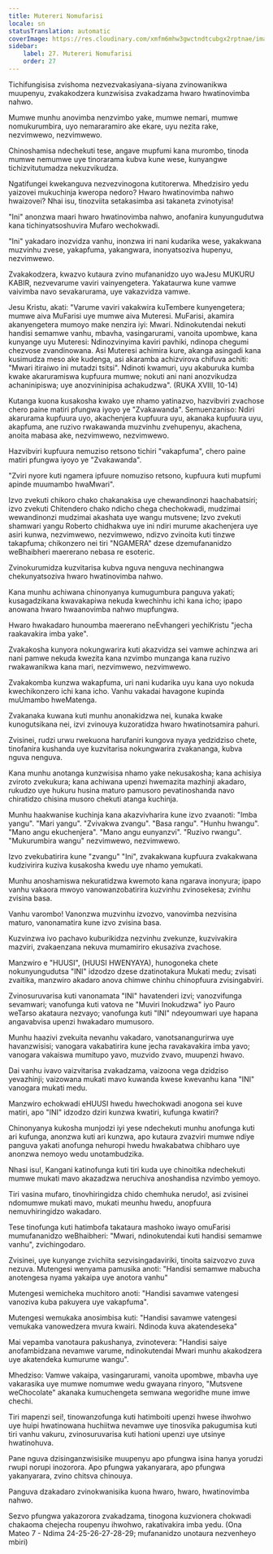 ```yaml
---
title: Mutereri Nomufarisi
locale: sn
statusTranslation: automatic
coverImage: https://res.cloudinary.com/xmfm6mhw3gwctndtcubgx2rptnae/image/upload/v1740468922/small_cover_tratado_de_psicologia_revolucionaria_a4c0dca4e0.webp
sidebar:
    label: 27. Mutereri Nomufarisi
    order: 27
---
```

Tichifungisisa zvishoma nezvezvakasiyana-siyana zvinowanikwa muupenyu, zvakakodzera kunzwisisa zvakadzama hwaro hwatinovimba nahwo.

Mumwe munhu anovimba nenzvimbo yake, mumwe nemari, mumwe nomukurumbira, uyo nemararamiro ake ekare, uyu nezita rake, nezvimwewo, nezvimwewo.

Chinoshamisa ndechekuti tese, angave mupfumi kana murombo, tinoda mumwe nemumwe uye tinorarama kubva kune wese, kunyangwe tichizvitutumadza nekuzvikudza.

Ngatifungei kwekanguva nezvezvinogona kutitorerwa. Mhedzisiro yedu yaizovei mukuchinja kweropa nedoro? Hwaro hwatinovimba nahwo hwaizovei? Nhai isu, tinozviita setakasimba asi takaneta zvinotyisa!

"Ini" anonzwa maari hwaro hwatinovimba nahwo, anofanira kunyungudutwa kana tichinyatsoshuvira Mufaro wechokwadi.

"Ini" yakadaro inozvidza vanhu, inonzwa iri nani kudarika wese, yakakwana muzvinhu zvese, yakapfuma, yakangwara, inonyatsoziva hupenyu, nezvimwewo.

Zvakakodzera, kwazvo kutaura zvino mufananidzo uyo waJesu MUKURU KABIR, nezvevarume vaviri vainyengetera. Yakataurwa kune vamwe vaivimba navo sevakarurama, uye vakazvidza vamwe.

Jesu Kristu, akati: "Varume vaviri vakakwira kuTembere kunyengetera; mumwe aiva MuFarisi uye mumwe aiva Muteresi. MuFarisi, akamira akanyengetera mumoyo make nenzira iyi: Mwari. Ndinokutendai nekuti handisi semamwe vanhu, mbavha, vasingarurami, vanoita upombwe, kana kunyange uyu Muteresi: Ndinozvinyima kaviri pavhiki, ndinopa chegumi chezvose zvandinowana. Asi Muteresi achimira kure, akanga asingadi kana kusimudza meso ake kudenga, asi akaramba achizvirova chifuva achiti: "Mwari itiraiwo ini mutadzi tsitsi". Ndinoti kwamuri, uyu akaburuka kumba kwake akaruramiswa kupfuura mumwe; nokuti ani nani anozvikudza achaninipiswa; uye anozvininipisa achakudzwa". (RUKA XVIII, 10-14)

Kutanga kuona kusakosha kwako uye nhamo yatinazvo, hazvibviri zvachose chero paine matiri pfungwa iyoyo ye "Zvakawanda". Semuenzaniso: Ndiri akarurama kupfuura uyo, akachenjera kupfuura uyu, akanaka kupfuura uyu, akapfuma, ane ruzivo rwakawanda muzvinhu zvehupenyu, akachena, anoita mabasa ake, nezvimwewo, nezvimwewo.

Hazvibviri kupfuura nemuziso retsono tichiri "vakapfuma", chero paine matiri pfungwa iyoyo ye "Zvakawanda".

"Zviri nyore kuti ngamera ipfuure nomuziso retsono, kupfuura kuti mupfumi apinde muumambo hwaMwari".

Izvo zvekuti chikoro chako chakanakisa uye chewandinonzi haachabatsiri; izvo zvekuti Chitendero chako ndicho chega chechokwadi, mudzimai wewandinonzi mudzimai akashata uye wangu mutsvene; Izvo zvekuti shamwari yangu Roberto chidhakwa uye ini ndiri murume akachenjera uye asiri kunwa, nezvimwewo, nezvimwewo, ndizvo zvinoita kuti tinzwe takapfuma; chikonzero nei tiri "NGAMERA" dzese dzemufananidzo weBhaibheri maererano nebasa re esoteric.

Zvinokurumidza kuzvitarisa kubva nguva nenguva nechinangwa chekunyatsoziva hwaro hwatinovimba nahwo.

Kana munhu achiwana chinonyanya kumugumbura panguva yakati; kusagadzikana kwavakapiwa nekuda kwechinhu ichi kana icho; ipapo anowana hwaro hwaanovimba nahwo mupfungwa.

Hwaro hwakadaro hunoumba maererano neEvhangeri yechiKristu "jecha raakavakira imba yake".

Zvakakosha kunyora nokungwarira kuti akazvidza sei vamwe achinzwa ari nani pamwe nekuda kwezita kana nzvimbo munzanga kana ruzivo rwakawanikwa kana mari, nezvimwewo, nezvimwewo.

Zvakakomba kunzwa wakapfuma, uri nani kudarika uyu kana uyo nokuda kwechikonzero ichi kana icho. Vanhu vakadai havagone kupinda muUmambo hweMatenga.

Zvakanaka kuwana kuti munhu anonakidzwa nei, kunaka kwake kunogutsikana nei, izvi zvinouya kuzoratidza hwaro hwatinotsamira pahuri.

Zvisinei, rudzi urwu rwekuona harufaniri kungova nyaya yedzidziso chete, tinofanira kushanda uye kuzvitarisa nokungwarira zvakananga, kubva nguva nenguva.

Kana munhu anotanga kunzwisisa nhamo yake nekusakosha; kana achisiya zviroto zvekukura; kana achiwana upenzi hwemazita mazhinji akadaro, rukudzo uye hukuru husina maturo pamusoro pevatinoshanda navo chiratidzo chisina musoro chekuti atanga kuchinja.

Munhu haakwanise kuchinja kana akazvivharira kune izvo zvaanoti: "Imba yangu". "Mari yangu". "Zvivakwa zvangu". "Basa rangu". "Hunhu hwangu". "Mano angu ekuchenjera". "Mano angu eunyanzvi". "Ruzivo rwangu". "Mukurumbira wangu" nezvimwewo, nezvimwewo.

Izvo zvekubatirira kune "zvangu" "Ini", zvakakwana kupfuura zvakakwana kudzivirira kuziva kusakosha kwedu uye nhamo yemukati.

Munhu anoshamiswa nekuratidzwa kwemoto kana ngarava inonyura; ipapo vanhu vakaora mwoyo vanowanzobatirira kuzvinhu zvinosekesa; zvinhu zvisina basa.

Vanhu varombo! Vanonzwa muzvinhu izvozvo, vanovimba nezvisina maturo, vanonamatira kune izvo zvisina basa.

Kuzvinzwa ivo pachavo kuburikidza nezvinhu zvekunze, kuzvivakira mazviri, zvakaenzana nekuva mumamiriro ekusaziva zvachose.

Manzwiro e "HUUSI", (HUUSI HWENYAYA), hunogoneka chete nokunyungudutsa "INI" idzodzo dzese dzatinotakura Mukati medu; zvisati zvaitika, manzwiro akadaro anova chimwe chinhu chinopfuura zvisingabviri.

Zvinosuruvarisa kuti vanonamata "INI" havatenderi izvi; vanozvifunga sevamwari; vanofunga kuti vatova ne "Muviri Inokudzwa" iyo Pauro weTarso akataura nezvayo; vanofunga kuti "INI" ndeyoumwari uye hapana angavabvisa upenzi hwakadaro mumusoro.

Munhu haazivi zvekuita nevanhu vakadaro, vanotsanangurirwa uye havanzwisisi; vanogara vakabatirira kune jecha ravakavakira imba yavo; vanogara vakaiswa mumitupo yavo, muzvido zvavo, muupenzi hwavo.

Dai vanhu ivavo vaizvitarisa zvakadzama, vaizoona vega dzidziso yevazhinji; vaizowana mukati mavo kuwanda kwese kwevanhu kana "INI" vanogara mukati medu.

Manzwiro echokwadi eHUUSI hwedu hwechokwadi anogona sei kuve matiri, apo "INI" idzodzo dziri kunzwa kwatiri, kufunga kwatiri?

Chinonyanya kukosha munjodzi iyi yese ndechekuti munhu anofunga kuti ari kufunga, anonzwa kuti ari kunzwa, apo kutaura zvazviri mumwe ndiye panguva yakati anofunga nehuropi hwedu hwakabatwa chibharo uye anonzwa nemoyo wedu unotambudzika.

Nhasi isu!, Kangani katinofunga kuti tiri kuda uye chinoitika ndechekuti mumwe mukati mavo akazadzwa neruchiva anoshandisa nzvimbo yemoyo.

Tiri vasina mufaro, tinovhiringidza chido chemhuka nerudo!, asi zvisinei ndomumwe mukati mavo, mukati meunhu hwedu, anopfuura nemuvhiringidzo wakadaro.

Tese tinofunga kuti hatimbofa takataura mashoko iwayo omuFarisi mumufananidzo weBhaibheri: "Mwari, ndinokutendai kuti handisi semamwe vanhu", zvichingodaro.

Zvisinei, uye kunyange zvichiita sezvisingadaviriki, tinoita saizvozvo zuva nezuva. Mutengesi wenyama pamusika anoti: "Handisi semamwe mabucha anotengesa nyama yakaipa uye anotora vanhu"

Mutengesi wemicheka muchitoro anoti: "Handisi savamwe vatengesi vanoziva kuba pakuyera uye vakapfuma".

Mutengesi wemukaka anosimbisa kuti: "Handisi savamwe vatengesi vemukaka vanowedzera mvura kwairi. Ndinoda kuva akatendeseka"

Mai vepamba vanotaura pakushanya, zvinotevera: "Handisi saiye anofambidzana nevamwe varume, ndinokutendai Mwari munhu akakodzera uye akatendeka kumurume wangu".

Mhedziso: Vamwe vakaipa, vasingarurami, vanoita upombwe, mbavha uye vakarasika uye mumwe nomumwe wedu gwayana rinyoro, "Mutsvene weChocolate" akanaka kumuchengeta semwana wegoridhe mune imwe chechi.

Tiri mapenzi sei!, tinowanzofunga kuti hatimboiti upenzi hwese ihwohwo uye huipi hwatinowana huchiitwa nevamwe uye tinosvika pakugumisa kuti tiri vanhu vakuru, zvinosuruvarisa kuti hationi upenzi uye utsinye hwatinohuva.

Pane nguva dzisinganzwisisike muupenyu apo pfungwa isina hanya yorudzi rwupi norupi inozorora. Apo pfungwa yakanyarara, apo pfungwa yakanyarara, zvino chitsva chinouya.

Panguva dzakadaro zvinokwanisika kuona hwaro, hwaro, hwatinovimba nahwo.

Sezvo pfungwa yakazorora zvakadzama, tinogona kuzvionera chokwadi chakaoma chejecha roupenyu ihwohwo, rakativakira imba yedu. (Ona Mateo 7 - Ndima 24-25-26-27-28-29; mufananidzo unotaura nezvenheyo mbiri)

